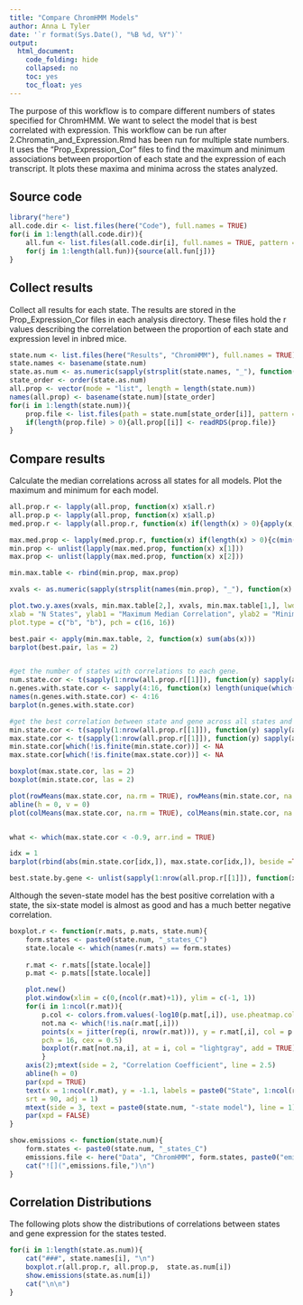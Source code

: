 ```yaml
---
title: "Compare ChromHMM Models"
author: Anna L Tyler
date: '`r format(Sys.Date(), "%B %d, %Y")`'
output: 
  html_document:
    code_folding: hide
    collapsed: no
    toc: yes
    toc_float: yes
---
```



The purpose of this workflow is to compare different numbers of states specified 
for ChromHMM. We want to select the model that is best correlated with expression.
This workflow can be run after 2.Chromatin_and_Expression.Rmd has been run for multiple 
state numbers. It uses the "Prop\_Expression\_Cor" files to find the maximum and minimum 
associations between proportion of each state and the expression of each transcript. 
It plots these maxima and minima across the states analyzed.

## Source code

```r
library("here")
all.code.dir <- list.files(here("Code"), full.names = TRUE)
for(i in 1:length(all.code.dir)){
	all.fun <- list.files(all.code.dir[i], full.names = TRUE, pattern = ".R")
	for(j in 1:length(all.fun)){source(all.fun[j])}
}
```


## Collect results
Collect all results for each state. The results are stored in the Prop\_Expression\_Cor
files in each analysis directory. These files hold the r values describing the correlation
between the proportion of each state and expression level in inbred mice.


```r
state.num <- list.files(here("Results", "ChromHMM"), full.names = TRUE)
state.names <- basename(state.num)
state.as.num <- as.numeric(sapply(strsplit(state.names, "_"), function(x) x[1]))
state_order <- order(state.as.num)
all.prop <- vector(mode = "list", length = length(state.num))
names(all.prop) <- basename(state.num)[state_order]
for(i in 1:length(state.num)){
	prop.file <- list.files(path = state.num[state_order[i]], pattern = "Prop_Expression_Cor", full.names = TRUE)
	if(length(prop.file) > 0){all.prop[[i]] <- readRDS(prop.file)}
}
```

## Compare results
Calculate the median correlations across all states for all models. Plot the maximum
and minimum for each model. 

```r
all.prop.r <- lapply(all.prop, function(x) x$all.r)
all.prop.p <- lapply(all.prop, function(x) x$all.p)
med.prop.r <- lapply(all.prop.r, function(x) if(length(x) > 0){apply(x, 2, function(y) median(y, na.rm = TRUE))})

max.med.prop <- lapply(med.prop.r, function(x) if(length(x) > 0){c(min(x), max(x))})
min.prop <- unlist(lapply(max.med.prop, function(x) x[1]))
max.prop <- unlist(lapply(max.med.prop, function(x) x[2]))

min.max.table <- rbind(min.prop, max.prop)

xvals <- as.numeric(sapply(strsplit(names(min.prop), "_"), function(x) x[1]))

plot.two.y.axes(xvals, min.max.table[2,], xvals, min.max.table[1,], lwd = c(3,3), legend.pos = "topright",
xlab = "N States", ylab1 = "Maximum Median Correlation", ylab2 = "Minimum Median Correlation", 
plot.type = c("b", "b"), pch = c(16, 16))
```

```r
best.pair <- apply(min.max.table, 2, function(x) sum(abs(x)))
barplot(best.pair, las = 2)


#get the number of states with correlations to each gene.
num.state.cor <- t(sapply(1:nrow(all.prop.r[[1]]), function(y) sapply(all.prop.r, function(x) length(which(!is.na(x[y,])))))))
n.genes.with.state.cor <- sapply(4:16, function(x) length(unique(which(num.state.cor == x, arr.ind = TRUE)[,1])))
names(n.genes.with.state.cor) <- 4:16
barplot(n.genes.with.state.cor)

#get the best correlation between state and gene across all states and genes
min.state.cor <- t(sapply(1:nrow(all.prop.r[[1]]), function(y) sapply(all.prop.r, function(x) min(x[y,], na.rm = TRUE))))
max.state.cor <- t(sapply(1:nrow(all.prop.r[[1]]), function(y) sapply(all.prop.r, function(x) max(x[y,], na.rm = TRUE))))
min.state.cor[which(!is.finite(min.state.cor))] <- NA
max.state.cor[which(!is.finite(max.state.cor))] <- NA

boxplot(max.state.cor, las = 2)
boxplot(min.state.cor, las = 2)

plot(rowMeans(max.state.cor, na.rm = TRUE), rowMeans(min.state.cor, na.rm = TRUE))
abline(h = 0, v = 0)
plot(colMeans(max.state.cor, na.rm = TRUE), colMeans(min.state.cor, na.rm = TRUE))


what <- which(max.state.cor < -0.9, arr.ind = TRUE)

idx = 1
barplot(rbind(abs(min.state.cor[idx,]), max.state.cor[idx,]), beside =TRUE, las = 2)

best.state.by.gene <- unlist(sapply(1:nrow(all.prop.r[[1]]), function(x) which.max(abs(min.state.cor[x,])+max.state.cor[x,])))
```

Although the seven-state model has the best positive correlation with a state, the
six-state model is almost as good and has a much better negative correlation.

```r
boxplot.r <- function(r.mats, p.mats, state.num){
    form.states <- paste0(state.num, "_states_C")
    state.locale <- which(names(r.mats) == form.states)
    
    r.mat <- r.mats[[state.locale]]
    p.mat <- p.mats[[state.locale]]

    plot.new()
    plot.window(xlim = c(0,(ncol(r.mat)+1)), ylim = c(-1, 1))
    for(i in 1:ncol(r.mat)){
        p.col <- colors.from.values(-log10(p.mat[,i]), use.pheatmap.colors = TRUE)
        not.na <- which(!is.na(r.mat[,i]))
        points(x = jitter(rep(i, nrow(r.mat))), y = r.mat[,i], col = p.col, 
        pch = 16, cex = 0.5)
        boxplot(r.mat[not.na,i], at = i, col = "lightgray", add = TRUE)
        }
    axis(2);mtext(side = 2, "Correlation Coefficient", line = 2.5)
    abline(h = 0)
    par(xpd = TRUE)
    text(x = 1:ncol(r.mat), y = -1.1, labels = paste0("State", 1:ncol(r.mat)), 
    srt = 90, adj = 1)
    mtext(side = 3, text = paste0(state.num, "-state model"), line = 1)
    par(xpd = FALSE)
}

show.emissions <- function(state.num){
    form.states <- paste0(state.num, "_states_C")
    emissions.file <- here("Data", "ChromHMM", form.states, paste0("emissions_", state.num, ".png"))
    cat("![](",emissions.file,")\n")
}
```

## Correlation Distributions {.tabset .tabset-fade .tabset-pills}

The following plots show the distributions of correlations between states and 
gene expression for the states tested.


```r
for(i in 1:length(state.as.num)){
    cat("###", state.names[i], "\n")
    boxplot.r(all.prop.r, all.prop.p,  state.as.num[i])
    show.emissions(state.as.num[i])
    cat("\n\n")
}
```
